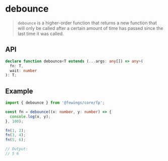 # debounce

> `debounce` is a higher-order function that returns a new function that will only be called after a certain amount of time has passed since the last time it was called.

## API

```ts
declare function debounce<T extends (...args: any[]) => any>(
  fn: T,
  wait: number
): T;
```

## Example

```ts
import { debounce } from '@fewings/core/fp';

const fn = debounce((x: number, y: number) => {
  console.log(x, y);
}, 100);

fn(1, 2);
fn(3, 4);
fn(5, 6);

// Output:
// 5 6
```
